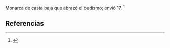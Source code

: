 Monarca de casta baja que abrazó el budismo; envió 17. <ref>{{lib|LU|94|9|1}}</ref> 

== Referencias ==

<references />
